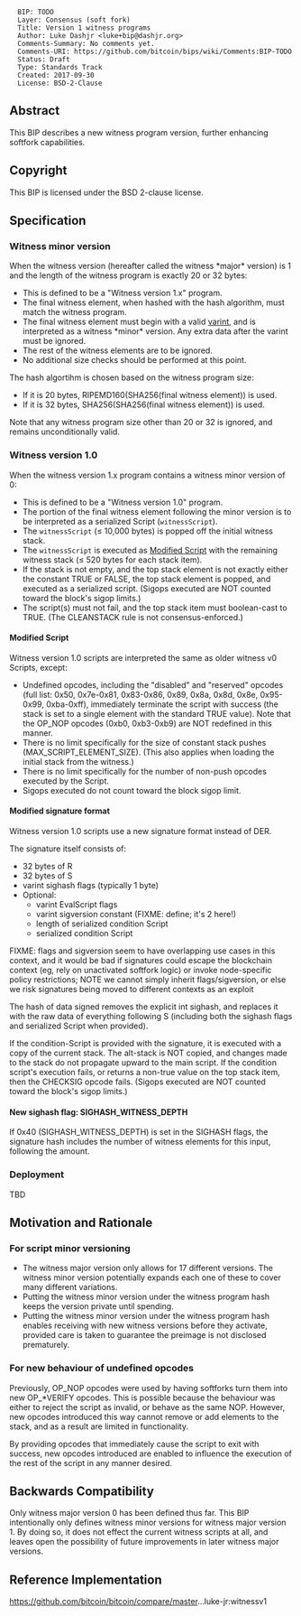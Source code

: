 <pre>
  BIP: TODO
  Layer: Consensus (soft fork)
  Title: Version 1 witness programs
  Author: Luke Dashjr <luke+bip@dashjr.org>
  Comments-Summary: No comments yet.
  Comments-URI: https://github.com/bitcoin/bips/wiki/Comments:BIP-TODO
  Status: Draft
  Type: Standards Track
  Created: 2017-09-30
  License: BSD-2-Clause
</pre>

==Abstract==

This BIP describes a new witness program version, further enhancing softfork capabilities.

==Copyright==

This BIP is licensed under the BSD 2-clause license.

==Specification==

===Witness minor version===

When the witness version (hereafter called the witness *major* version) is 1 and the length of the witness program is exactly 20 or 32 bytes:

* This is defined to be a "Witness version 1.x" program.
* The final witness element, when hashed with the hash algorithm, must match the witness program.
* The final witness element must begin with a valid [https://en.bitcoin.it/wiki/Protocol_documentation#Variable_length_integer varint], and is interpreted as a witness *minor* version. Any extra data after the varint must be ignored.
* The rest of the witness elements are to be ignored.
* No additional size checks should be performed at this point.

The hash algortihm is chosen based on the witness program size:

* If it is 20 bytes, RIPEMD160(SHA256(final witness element)) is used.
* If it is 32 bytes, SHA256(SHA256(final witness element)) is used.

Note that any witness program size other than 20 or 32 is ignored, and remains unconditionally valid.

===Witness version 1.0===

When the witness version 1.x program contains a witness minor version of 0:

* This is defined to be a "Witness version 1.0" program.
* The portion of the final witness element following the minor version is to be interpreted as a serialized Script (<code>witnessScript</code>).
* The <code>witnessScript</code> (≤ 10,000 bytes) is popped off the initial witness stack.
* The <code>witnessScript</code> is executed as [[#Modified_Script|Modified Script]] with the remaining witness stack (≤ 520 bytes for each stack item).
* If the stack is not empty, and the top stack element is not exactly either the constant TRUE or FALSE, the top stack element is popped, and executed as a serialized script. (Sigops executed are NOT counted toward the block's sigop limits.)
* The script(s) must not fail, and the top stack item must boolean-cast to TRUE. (The CLEANSTACK rule is not consensus-enforced.)

====Modified Script====

Witness version 1.0 scripts are interpreted the same as older witness v0 Scripts, except:

* Undefined opcodes, including the "disabled" and "reserved" opcodes (full list: 0x50, 0x7e-0x81, 0x83-0x86, 0x89, 0x8a, 0x8d, 0x8e, 0x95-0x99, 0xba-0xff), immediately terminate the script with success (the stack is set to a single element with the standard TRUE value). Note that the OP_NOP opcodes (0xb0, 0xb3-0xb9) are NOT redefined in this manner.
* There is no limit specifically for the size of constant stack pushes (MAX_SCRIPT_ELEMENT_SIZE). (This also applies when loading the initial stack from the witness.)
* There is no limit specifically for the number of non-push opcodes executed by the Script.
* Sigops executed do not count toward the block sigop limit.

====Modified signature format====

Witness version 1.0 scripts use a new signature format instead of DER.

The signature itself consists of:

* 32 bytes of R
* 32 bytes of S
* varint sighash flags (typically 1 byte)
* Optional:
** varint EvalScript flags
** varint sigversion constant (FIXME: define; it's 2 here!)
** length of serialized condition Script
** serialized condition Script

FIXME: flags and sigversion seem to have overlapping use cases in this context, and it would be bad if signatures could escape the blockchain context (eg, rely on unactivated softfork logic) or invoke node-specific policy restrictions; NOTE we cannot simply inherit flags/sigversion, or else we risk signatures being moved to different contexts as an exploit

The hash of data signed removes the explicit int sighash, and replaces it with the raw data of everything following S (including both the sighash flags and serialized Script when provided).

If the condition-Script is provided with the signature, it is executed with a copy of the current stack.
The alt-stack is NOT copied, and changes made to the stack do not propagate upward to the main script.
If the condition script's execution fails, or returns a non-true value on the top stack item, then the CHECKSIG opcode fails.
(Sigops executed are NOT counted toward the block's sigop limits.)

====New sighash flag: SIGHASH_WITNESS_DEPTH====

If 0x40 (SIGHASH_WITNESS_DEPTH) is set in the SIGHASH flags, the signature hash includes the number of witness elements for this input, following the amount.

===Deployment===

TBD

==Motivation and Rationale==

===For script minor versioning===

* The witness major version only allows for 17 different versions. The witness minor version potentially expands each one of these to cover many different variations.
* Putting the witness minor version under the witness program hash keeps the version private until spending.
* Putting the witness minor version under the witness program hash enables receiving with new witness versions before they activate, provided care is taken to guarantee the preimage is not disclosed prematurely.

===For new behaviour of undefined opcodes===

Previously, OP_NOP opcodes were used by having softforks turn them into new OP_*VERIFY opcodes.
This is possible because the behaviour was either to reject the script as invalid, or behave as the same NOP.
However, new opcodes introduced this way cannot remove or add elements to the stack, and as a result are limited in functionality.

By providing opcodes that immediately cause the script to exit with success, new opcodes introduced are enabled to influence the execution of the rest of the script in any manner desired.

==Backwards Compatibility==

Only witness major version 0 has been defined thus far.
This BIP intentionally only defines witness minor versions for witness major version 1.
By doing so, it does not effect the current witness scripts at all, and leaves open the possibility of future improvements in later witness major versions.

==Reference Implementation==

https://github.com/bitcoin/bitcoin/compare/master...luke-jr:witnessv1
